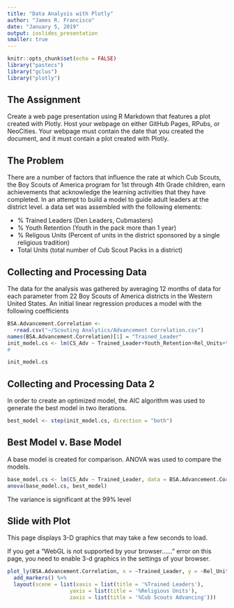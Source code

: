 ```yaml
---
title: "Data Analysis with Plotly"
author: "James R. Francisco"
date: "January 5, 2019"
output: ioslides_presentation
smaller: true
---
```


```r
knitr::opts_chunk$set(echo = FALSE)
library("pastecs")
library("gclus")
library("plotly")
```

## The Assignment

Create a web page presentation using R Markdown that features a plot created with Plotly. Host your webpage on either GitHub Pages, RPubs, or NeoCities. Your webpage must contain the date that you created the document, and it must contain a plot created with Plotly. 

## The Problem

There are a number of factors that influence the rate at which Cub Scouts, the Boy Scouts of America program for 1st through 4th Grade children, earn achievements that acknowledge the learning activities that they have completed. In an attempt to build a model to guide adult leaders at the district level. a data set was assembled with the following elements:

- % Trained Leaders (Den Leaders, Cubmasters)
- % Youth Retention (Youth in the pack more than 1 year)
- % Religous Units (Percent of units in the district sponsored by a single religious tradition)
- Total Units (total number of Cub Scout Packs in a district)

## Collecting and Processing Data{.smaller}

The data for the analysis was gathered by averaging 12 months of data for each parameter from 22 Boy Scouts of America districts in the Western United States. An initial linear regression produces a model with the following coefficients 

```r
BSA.Advancement.Correlation <- 
  +read.csv("~/Scouting Analytics/Advancement Correlation.csv")
names(BSA.Advancement.Correlation)[1] = "Trained_Leader"
init_model.cs <- lm(CS_Adv ~ Trained_Leader+Youth_Retention+Rel_Units+total_units, data = BSA.Advancement.Correlation)
#
```


```r
init_model.cs
```

## Collecting and Processing Data 2{.smaller}
In order to create an optimized model, the AIC algorithm was used to generate the best model in two iterations.

```r

best_model <- step(init_model.cs, direction = "both")
```

## Best Model v. Base Model{.smaller}

A base model is created for comparison. ANOVA was used to compare the models.

```r
base_model.cs <- lm(CS_Adv ~ Trained_Leader, data = BSA.Advancement.Correlation)
anova(base_model.cs, best_model)
```

The variance is significant at the 99% level


## Slide with Plot{.smaller}

This page displays 3-D graphics that may take a few seconds to load.

If you get a  "WebGL is not supported by your browser......" error on this page, you need to enable 3-d graphics in the settings of your browser. 

```r
plot_ly(BSA.Advancement.Correlation, x = ~Trained_Leader, y = ~Rel_Units, z = ~best_model$fitted.values) %>%
  add_markers() %>%
  layout(scene = list(xaxis = list(title = '%Trained Leaders'),
                    yaxis = list(title = '%Religious Units'),
                    zaxis = list(title = '%Cub Scouts Advancing')))
```

